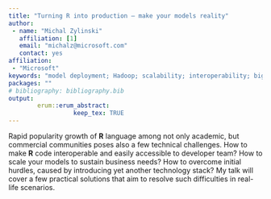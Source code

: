 ```yaml
---
title: "Turning R into production – make your models reality"
author:
 - name: "Michal Zylinski"
   affiliation: [1]
   email: "michalz@microsoft.com"
   contact: yes
affiliation:
 - "Microsoft"
keywords: "model deployment; Hadoop; scalability; interoperability; big data"
packages: ""
# bibliography: bibliography.bib
output:  
        erum::erum_abstract:
                  keep_tex: TRUE
---
```


Rapid popularity growth of **R** language among not only academic, but
commercial communities poses also a few technical challenges. How to
make **R** code interoperable and easily accessible to developer team? How
to scale your models to sustain business needs? How to overcome initial
hurdles, caused by introducing yet another technology stack? My talk
will cover a few practical solutions that aim to resolve such
difficulties in real-life scenarios.

<!--  -->
<!--  -->
<!--  -->
